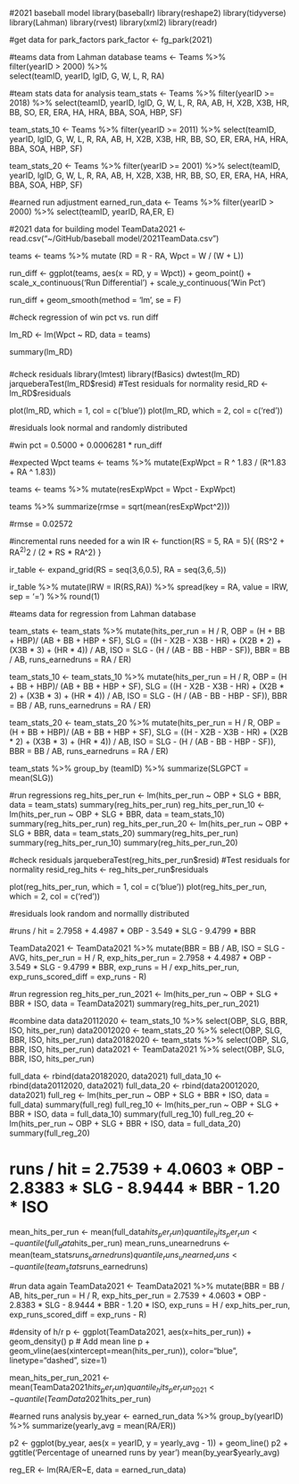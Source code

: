 #2021 baseball model
library(baseballr)
library(reshape2)
library(tidyverse)
library(Lahman)
library(rvest)
library(xml2)
library(readr)

#get data for park_factors
park_factor <- fg_park(2021)


#teams data from Lahman database
teams <- Teams %>%  
  filter(yearID > 2000) %>%  
  select(teamID, yearID, lgID, G, W, L, R, RA)

#team stats data for analysis
team_stats <- Teams %>% 
  filter(yearID >= 2018) %>%
  select(teamID, yearID, lgID, G, W, L, R, RA, AB, H, X2B, X3B, HR, BB, SO, ER, ERA, HA, HRA, BBA, SOA, HBP, SF)

team_stats_10 <- Teams %>% 
  filter(yearID >= 2011) %>%
  select(teamID, yearID, lgID, G, W, L, R, RA, AB, H, X2B, X3B, HR, BB, SO, ER, ERA, HA, HRA, BBA, SOA, HBP, SF)

team_stats_20 <- Teams %>% 
  filter(yearID >= 2001) %>%
  select(teamID, yearID, lgID, G, W, L, R, RA, AB, H, X2B, X3B, HR, BB, SO, ER, ERA, HA, HRA, BBA, SOA, HBP, SF)

#earned run adjustment
earned_run_data <- Teams %>%
  filter(yearID > 2000) %>%
  select(teamID, yearID, RA,ER, E)

#2021 data for building model
TeamData2021 <- read.csv("~/GitHub/baseball model/2021TeamData.csv")

teams <- teams %>% 
  mutate (RD = R - RA, Wpct = W / (W + L))
  

run_diff <- ggplot(teams, aes(x = RD, y = Wpct)) + geom_point() + 
            scale_x_continuous('Run Differential') + 
            scale_y_continuous('Win Pct')
            
run_diff + geom_smooth(method = 'lm', se = F)


#check regression of win pct vs. run diff

lm_RD <- lm(Wpct ~ RD, data = teams)

summary(lm_RD)

###
<!-- Call: -->
<!-- lm(formula = Wpct ~ RD, data = teams) -->

<!-- Residuals: -->
<!--       Min        1Q    Median        3Q       Max  -->
<!-- -0.133702 -0.018865 -0.000675  0.017166  0.131268  -->

<!-- Coefficients: -->
<!--              Estimate Std. Error t value Pr(>|t|)     -->
<!-- (Intercept) 5.000e-01  1.154e-03  433.30   <2e-16 *** -->
<!-- RD          6.281e-04  1.055e-05   59.52   <2e-16 *** -->
<!-- --- -->
<!-- Signif. codes:  0 ‘***’ 0.001 ‘**’ 0.01 ‘*’ 0.05 ‘.’ 0.1 ‘ ’ 1 -->

<!-- Residual standard error: 0.02826 on 598 degrees of freedom -->
<!-- Multiple R-squared:  0.8556,	Adjusted R-squared:  0.8553  -->
<!-- F-statistic:  3542 on 1 and 598 DF,  p-value: < 2.2e-16 -->
###

#check residuals
library(lmtest)
library(fBasics)
dwtest(lm_RD)
jarqueberaTest(lm_RD$resid) #Test residuals for normality
resid_RD <- lm_RD$residuals

plot(lm_RD, which = 1, col = c('blue'))
plot(lm_RD, which = 2, col = c('red'))

#residuals look normal and randomly distributed

#win pct = 0.5000 + 0.0006281 * run_diff

#expected Wpct
teams <- teams %>% 
  mutate(ExpWpct = R ^ 1.83 / (R^1.83 + RA ^ 1.83))

teams <- teams %>%
  mutate(resExpWpct = Wpct - ExpWpct)
  
teams %>%
  summarize(rmse = sqrt(mean(resExpWpct^2)))
  
#rmse = 0.02572

#incremental runs needed for a win
IR <- function(RS = 5, RA = 5){
      (RS^2 + RA^2)^2 / (2 * RS * RA^2)
}

ir_table <- expand_grid(RS = seq(3,6,0.5), RA = seq(3,6,.5))

ir_table %>%
  mutate(IRW = IR(RS,RA)) %>%
  spread(key = RA, value = IRW, sep = '=') %>%
  round(1)
  
<!-- # A tibble: 7 x 8 -->
<!--      RS `RA=3` `RA=3.5` `RA=4` `RA=4.5` `RA=5` `RA=5.5` `RA=6` -->
<!--   <dbl>  <dbl>    <dbl>  <dbl>    <dbl>  <dbl>    <dbl>  <dbl> -->
<!-- 1   3      6        6.1    6.5      7      7.7      8.5    9.4 -->
<!-- 2   3.5    7.2      7      7.1      7.5    7.9      8.5    9.2 -->
<!-- 3   4      8.7      8.1    8        8.1    8.4      8.8    9.4 -->
<!-- 4   4.5   10.6      9.6    9.1      9      9.1      9.4    9.8 -->
<!-- 5   5     12.8     11.3   10.5     10.1   10       10.1   10.3 -->
<!-- 6   5.5   15.6     13.4   12.2     11.4   11.1     11     11.1 -->
<!-- 7   6     18.8     15.8   14.1     13     12.4     12.1   12 -->

#teams data for regression from Lahman database

team_stats <- team_stats %>%
  mutate(hits_per_run = H / R,
  OBP = (H + BB + HBP)/ (AB + BB + HBP + SF),
  SLG = ((H - X2B - X3B - HR) + (X2B * 2) + (X3B * 3) + (HR * 4)) / AB,
  ISO = SLG - (H / (AB - BB - HBP - SF)),
  BBR = BB / AB,
  runs_earnedruns = RA / ER)

team_stats_10 <- team_stats_10 %>%
  mutate(hits_per_run = H / R,
  OBP = (H + BB + HBP)/ (AB + BB + HBP + SF),
  SLG = ((H - X2B - X3B - HR) + (X2B * 2) + (X3B * 3) + (HR * 4)) / AB,
  ISO = SLG - (H / (AB - BB - HBP - SF)),
  BBR = BB / AB,
  runs_earnedruns = RA / ER)

team_stats_20 <- team_stats_20 %>%
  mutate(hits_per_run = H / R,
  OBP = (H + BB + HBP)/ (AB + BB + HBP + SF),
  SLG = ((H - X2B - X3B - HR) + (X2B * 2) + (X3B * 3) + (HR * 4)) / AB,
  ISO = SLG - (H / (AB - BB - HBP - SF)),
  BBR = BB / AB,
  runs_earnedruns = RA / ER)


team_stats %>%
  group_by (teamID) %>%
  summarize(SLGPCT = mean(SLG))
  
  
#run regressions
reg_hits_per_run <- lm(hits_per_run ~ OBP + SLG + BBR, data = team_stats)
summary(reg_hits_per_run)
reg_hits_per_run_10 <- lm(hits_per_run ~ OBP + SLG + BBR, data = team_stats_10)
summary(reg_hits_per_run)
reg_hits_per_run_20 <- lm(hits_per_run ~ OBP + SLG + BBR, data = team_stats_20)
summary(reg_hits_per_run)
summary(reg_hits_per_run_10)
summary(reg_hits_per_run_20)


<!-- Residuals: -->
<!--       Min        1Q    Median        3Q       Max  -->
<!-- -0.162491 -0.045088  0.003764  0.042388  0.218219  -->

<!-- Coefficients: -->
<!--             Estimate Std. Error t value Pr(>|t|)     -->
<!-- (Intercept)   2.7958     0.2180  12.827  < 2e-16 *** -->
<!-- OBP           4.4987     1.2477   3.605 0.000522 *** -->
<!-- SLG          -3.5490     0.4768  -7.443 6.98e-11 *** -->
<!-- BBR          -9.4799     0.7453 -12.719  < 2e-16 *** -->
<!-- --- -->
<!-- Signif. codes:  0 ‘***’ 0.001 ‘**’ 0.01 ‘*’ 0.05 ‘.’ 0.1 ‘ ’ 1 -->

<!-- Residual standard error: 0.07468 on 86 degrees of freedom -->
<!-- Multiple R-squared:  0.8015,	Adjusted R-squared:  0.7946  -->
<!-- F-statistic: 115.8 on 3 and 86 DF,  p-value: < 2.2e-16 -->

#check residuals
jarqueberaTest(reg_hits_per_run$resid) #Test residuals for normality
resid_reg_hits <- reg_hits_per_run$residuals

plot(reg_hits_per_run, which = 1, col = c('blue'))
plot(reg_hits_per_run, which = 2, col = c('red'))

#residuals look random and normallly distributed

#runs / hit = 2.7958 + 4.4987 * OBP - 3.549 * SLG - 9.4799 * BBR

TeamData2021 <- TeamData2021 %>%
  mutate(BBR = BB / AB,
  ISO = SLG - AVG,
  hits_per_run = H / R,
  exp_hits_per_run = 2.7958 + 4.4987 * OBP - 3.549 * SLG - 9.4799 * BBR,
  exp_runs = H / exp_hits_per_run,
  exp_runs_scored_diff = exp_runs - R)
  
#run regression
reg_hits_per_run_2021 <- lm(hits_per_run ~ OBP + SLG + BBR + ISO, data = TeamData2021)
summary(reg_hits_per_run_2021)

#combine data
data20112020 <- team_stats_10 %>%
  select(OBP, SLG, BBR, ISO, hits_per_run)
data20012020 <- team_stats_20 %>%
  select(OBP, SLG, BBR, ISO, hits_per_run)
data20182020 <- team_stats %>%
  select(OBP, SLG, BBR, ISO, hits_per_run)
data2021 <- TeamData2021 %>%
  select(OBP, SLG, BBR, ISO, hits_per_run)
  
full_data <- rbind(data20182020, data2021)
full_data_10 <- rbind(data20112020, data2021)
full_data_20 <- rbind(data20012020, data2021)
full_reg <- lm(hits_per_run ~ OBP + SLG + BBR + ISO, data = full_data)
summary(full_reg)
full_reg_10 <- lm(hits_per_run ~ OBP + SLG + BBR + ISO, data = full_data_10)
summary(full_reg_10)
full_reg_20 <- lm(hits_per_run ~ OBP + SLG + BBR + ISO, data = full_data_20)
summary(full_reg_20)

# runs / hit = 2.7539 + 4.0603 * OBP - 2.8383 * SLG - 8.9444 * BBR - 1.20 * ISO

mean_hits_per_run <- mean(full_data$hits_per_run)
quantile_hits_per_run <- quantile(full_data$hits_per_run)
mean_runs_unearnedruns <- mean(team_stats$runs_earnedruns)
quantile_runs_unearned_runs <- quantile(team_stats$runs_earnedruns)


#run data again
TeamData2021 <- TeamData2021 %>%
  mutate(BBR = BB / AB,
  hits_per_run = H / R,
  exp_hits_per_run = 2.7539 + 4.0603 * OBP - 2.8383 * SLG - 8.9444 * BBR - 1.20 * ISO,
  exp_runs = H / exp_hits_per_run,
  exp_runs_scored_diff = exp_runs - R)
  
#density of h/r
p <- ggplot(TeamData2021, aes(x=hits_per_run)) + 
  geom_density()
p
# Add mean line
p + geom_vline(aes(xintercept=mean(hits_per_run)),
            color="blue", linetype="dashed", size=1)
            
mean_hits_per_run_2021 <- mean(TeamData2021$hits_per_run)
quantile_hits_per_run_2021 <- quantile(TeamData2021$hits_per_run)


#earned runs analysis
by_year <- earned_run_data %>%
  group_by(yearID) %>%
  summarize(yearly_avg = mean(RA/ER))

p2 <- ggplot(by_year, aes(x = yearID, y = yearly_avg - 1)) + geom_line()
p2 + ggtitle('Percentage of unearned runs by year')
mean(by_year$yearly_avg)

reg_ER <- lm(RA/ER~E, data = earned_run_data)


